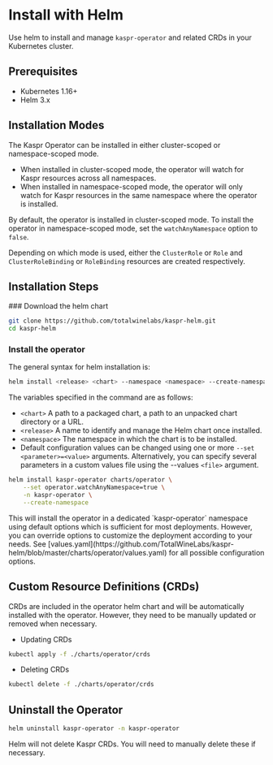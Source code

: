 
# Install with Helm

Use helm to install and manage `kaspr-operator` and related CRDs in your Kubernetes cluster.

## Prerequisites

- Kubernetes 1.16+
- Helm 3.x

## Installation Modes

The Kaspr Operator can be installed in either cluster-scoped or namespace-scoped mode.
* When installed in cluster-scoped mode, the operator will watch for Kaspr resources across all namespaces.
* When installed in namespace-scoped mode, the operator will only watch for Kaspr resources in the same namespace where the operator is installed.

By default, the operator is installed in cluster-scoped mode. To install the operator in namespace-scoped mode, set the `watchAnyNamespace` option to `false`.

Depending on which mode is used, either the `ClusterRole` or `Role` and `ClusterRoleBinding` or `RoleBinding` resources are created respectively.

## Installation Steps

<Steps>
### Download the helm chart

```bash
git clone https://github.com/totalwinelabs/kaspr-helm.git
cd kaspr-helm
```
 
### Install the operator
 
The general syntax for helm installation is: 
```bash
helm install <release> <chart> --namespace <namespace> --create-namespace [--set <other_parameters>]
```

The variables specified in the command are as follows:

* `<chart>` A path to a packaged chart, a path to an unpacked chart directory or a URL.
* `<release>` A name to identify and manage the Helm chart once installed.
* `<namespace>` The namespace in which the chart is to be installed.
* Default configuration values can be changed using one or more `--set <parameter>=<value>` arguments. Alternatively, you can specify several parameters in a custom values file using the --values `<file>` argument.


```bash
helm install kaspr-operator charts/operator \
    --set operator.watchAnyNamespace=true \
    -n kaspr-operator \
    --create-namespace
```
<Callout type="info" emoji="ℹ️">
This will install the operator in a dedicated `kaspr-operator` namespace using default options 
which is sufficient for most deployments. However, you can override options to customize the 
deployment according to your needs. See [values.yaml](https://github.com/TotalWineLabs/kaspr-helm/blob/master/charts/operator/values.yaml) 
for all possible configuration options.
</Callout>

</Steps>

## Custom Resource Definitions (CRDs)

CRDs are included in the operator helm chart and will be automatically installed with the operator.
However, they need to be manually updated or removed when necessary.

* Updating CRDs
```bash
kubectl apply -f ./charts/operator/crds
```

* Deleting CRDs
```bash
kubectl delete -f ./charts/operator/crds
```

## Uninstall the Operator

```bash
helm uninstall kaspr-operator -n kaspr-operator
```

<Callout type="info" emoji="ℹ️">
Helm will not delete Kaspr CRDs. You will need to manually delete these if necessary.
</Callout>